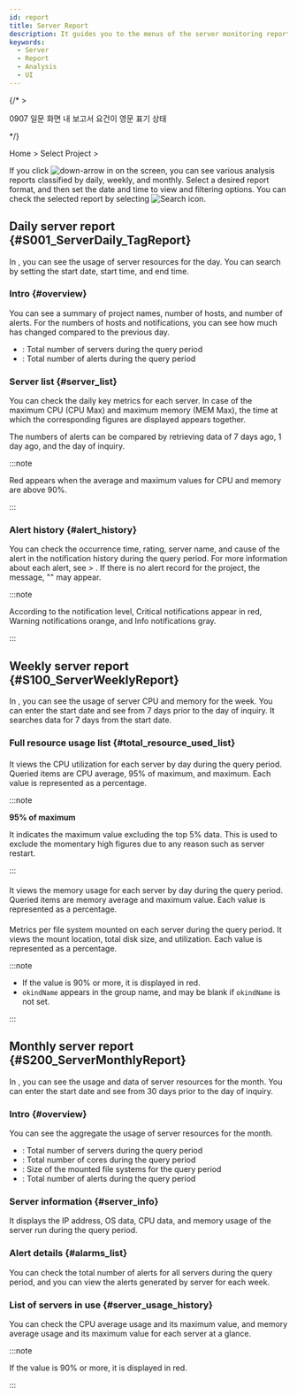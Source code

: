```yaml
---
id: report
title: Server Report
description: It guides you to the menus of the server monitoring report.
keywords:
  - Server
  - Report
  - Analysis
  - UI
---
```


{/* >

0907
일문 화면 내 보고서 요건이 영문 표기 상태

*/}

Home > Select Project > <Cmdname sid="side_report" className="uitext" />

If you click ![down-arrow](/img/down-arrow.svg) in <Cmdname sid="report" className="uitext" /> on the screen, you can see various analysis reports classified by daily, weekly, and monthly. Select a desired report format, and then set the date and time to view and filtering options. You can check the selected report by selecting ![Search icon](/img/ico-btn-search.png).

## Daily server report {#S001_ServerDaily_TagReport}

In <Cmdname sid="S001_ServerDaily_TagReport" className="uitext" report />, you can see the usage of server resources for the day. You can search by setting the start date, start time, and end time.

### Intro {#overview}

<ImgLang img='server_daily_report_01.png' desc='Daily Server Report summary'/>

You can see a summary of project names, number of hosts, and number of alerts. For the numbers of hosts and notifications, you can see how much has changed compared to the previous day.

- <Cmdname sid="host_count" className="b600" report/>: Total number of servers during the query period
- <Cmdname sid="alert_count" className="b600" report/>: Total number of alerts during the query period

### Server list {#server_list}

<ImgLang img='server_daily_report_02.png' desc='Daily Server Report - Server lists'/>

You can check the daily key metrics for each server. In case of the maximum CPU (CPU Max) and maximum memory (MEM Max), the time at which the corresponding figures are displayed appears together.

The numbers of alerts can be compared by retrieving data of 7 days ago, 1 day ago, and the day of inquiry.

:::note

<span class='loger'>Red</span> appears when the average and maximum values for CPU and memory are above 90%.

:::

### Alert history {#alert_history}

<ImgLang img='server_daily_report_03.png' desc='Alert List'/>

You can check the occurrence time, rating, server name, and cause of the alert in the notification history during the query period.
For more information about each alert, see <Cmdname sid="side_event" className="uitext" /> > <Cmdname sid="side_eventHistory" className="uitext" />.
If there is no alert record for the project, the message, "<Cmdname sid="no_data" className="uitext" report />" may appear.

:::note

According to the notification level, <span class='loger'>Critical</span> notifications appear in <span class='loger'>red</span>, <span class='wer'>Warning</span> notifications <span class='wer'>orange</span>, and <span class='mstop'>Info</span> notifications <span class='mstop'>gray</span>.

:::

## Weekly server report {#S100_ServerWeeklyReport}

In <Cmdname sid="S100_ServerWeeklyReport" className="uitext" report/>, you can see the usage of server CPU and memory for the week.
You can enter the start date and see from 7 days prior to the day of inquiry.
It searches data for 7 days from the start date.

### Full resource usage list {#total_resource_used_list}

#### <Cmdname sid="_cpu" report/>

<ImgLang img='server_weekly_report_cpu.png' desc='Weekly total resource usage list - CPU'/>

It views the CPU utilization for each server by day during the query period.
Queried items are CPU average, 95% of maximum, and maximum. Each value is represented as a percentage.

:::note 

**95% of maximum**

It indicates the maximum value excluding the top 5% data. This is used to exclude the momentary high figures due to any reason such as server restart.

:::

#### <Cmdname sid="_mem" report/>

<ImgLang img='server_weekly_report_memory.png' desc='Weekly total resource usage list - Memory'/>

It views the memory usage for each server by day during the query period.
Queried items are memory average and maximum value. Each value is represented as a percentage.

#### <Cmdname sid="_disk" report/>

<ImgLang img='server_weekly_report_disk.png' desc='Weekly total resource usage list - Disk'/>

Metrics per file system mounted on each server during the query period.
It views the mount location, total disk size, and utilization. Each value is represented as a percentage.

:::note

- If the value is 90% or more, it is displayed in <span class='loger'>red</span>. 
- `okindName` appears in the group name, and may be blank if `okindName` is not set.

:::

## Monthly server report {#S200_ServerMonthlyReport}

In <Cmdname sid="S200_ServerMonthlyReport" className="uitext" report />, you can see the usage and data of server resources for the month.
You can enter the start date and see from 30 days prior to the day of inquiry.

### Intro {#overview}

<ImgLang img='server_monthly_report_01.png' desc='Monthly server report - summary'/>

You can see the aggregate the usage of server resources for the month.

- <Cmdname sid="total_host" className="b600" report/>: Total number of servers during the query period
- <Cmdname sid="total_core" className="b600" report/>: Total number of cores during the query period
- <Cmdname sid="total_disk" className="b600" report/>: Size of the mounted file systems for the query period
- <Cmdname sid="total_alarms" className="b600" report/>: Total number of alerts during the query period

### Server information {#server_info}

<ImgLang img='server_monthly_report_02.png' desc='Server information'/>

It displays the IP address, OS data, CPU data, and memory usage of the server run during the query period.

### Alert details {#alarms_list}

<ImgLang img='server_monthly_report_03.png' desc='Alert History'/>

You can check the total number of alerts for all servers during the query period, and you can view the alerts generated by server for each week.

### List of servers in use {#server_usage_history}

<ImgLang img='server_monthly_report_04.png' desc='Server Usage List'/>

You can check the CPU average usage and its maximum value, and memory average usage and its maximum value for each server at a glance.

:::note

If the value is 90% or more, it is displayed in <span class='loger'>red</span>. 

:::
